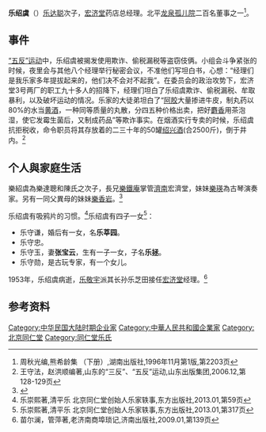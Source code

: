 '''乐绍虞'''（{{bd|？||1953年|9月9日}}）[[乐达聪|乐达聪]]次子，[[宏济堂|宏济堂]]药店总经理。北平[[龙泉孤儿院|龙泉孤儿院]]二百名董事之一<ref>周秋光编,熊希龄集  （下册）,湖南出版社,1996年11月第1版,第2203页</ref>。

== 事件 ==
[[三反五反运动|“五反”运动]]中，乐绍虞被揭发使用欺诈、偷税漏税等盗窃伎俩。小组会斗争紧张的时候，夜里会与其他八个经理举行秘密会议，不准他们写坦白书，心想：“经理们是我乐家多年提拔起来的，他们决不会对不起我”。在委员会的政治攻势下，宏济堂3号两厂的职工九十多人的招降下，经理们坦白了乐绍虞欺诈、偷税漏税、牟取暴利，以及破坏运动的情况。乐家的大徒弟坦白了“[[阿胶|阿胶]]大量掺进牛皮，制丸药以80%的水当[[黄酒|黄酒]]，一种同等质量的丸散，分四五种价格出卖，把好[[麝香|麝香]]用茶泡湿，使它发霉生菌后，又制成药品”等欺诈事实。在烟酒实行专卖的时候，乐绍虞抗拒税收，命令职员将其存放着的二三十年的50罐[[绍兴酒|绍兴酒]](合2500斤)，倒于井内。<ref>王守法，赵洪顺编著,山东的“三反”、“五反”运动,山东出版集团,2006.12,第128-129页</ref>

==个人與家庭生活==

樂紹虞為樂達聰和陳氏之次子，長兄[[樂鐵庵|樂鐵庵]]掌管[[濟南|濟南]]宏濟堂，妹妹[[樂瑛|樂瑛]]為古琴演奏家。另有一同父異母的妹妹[[樂香岩|樂香岩]]。<ref name=":0">{{Cite journal|title=〈琴聲不絕 一代傳奇女琴人樂瑛〉|author=國鵬|url=https://www.163.com/dy/article/EKAOCP5R0521E3A3.html|journal=《典藏·古美术》|issue=322|year=2019|access-date=2021-10-29|archive-date=2021-10-28|archive-url=https://web.archive.org/web/20211028145748/https://www.163.com/dy/article/EKAOCP5R0521E3A3.html|dead-url=no}}</ref>

乐绍虞有吸鸦片的习惯。<ref>乐崇熙著,清平乐  北京同仁堂创始人乐家轶事,东方出版社,2013.01,第59页</ref>乐绍虞有四子一女<ref>乐崇熙著,清平乐  北京同仁堂创始人乐家轶事,东方出版社,2013.01,第317页</ref>：
*乐守谦，婚后有一女，名'''乐莘园'''。
*乐守忠。
*乐守玉，妻'''张宝云'''，生有一子一女，子名'''乐拯'''。
*乐守勋，是古玩专家，有一个女儿。

1953年，乐绍虞病逝，[[乐敬宇|乐敬宇]]派其长孙乐芝田接任[[宏济堂|宏济堂]]经理。<ref>苗尔澜，管萍著,老济南商埠琐记,济南出版社,2009.01,第139页</ref>

==参考资料==
{{Reflist}}

[[Category:中华民国大陆时期企业家|Category:中华民国大陆时期企业家]]
[[Category:中華人民共和國企業家|Category:中華人民共和國企業家]]
[[Category:北京同仁堂|Category:北京同仁堂]]
[[Category:同仁堂乐氏|Category:同仁堂乐氏]]